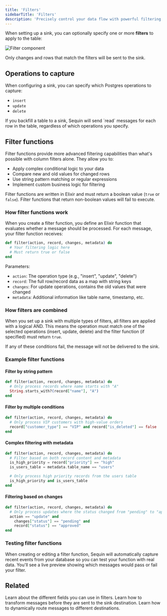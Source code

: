 ```yaml
---
title: 'Filters'
sidebarTitle: 'Filters'
description: 'Precisely control your data flow with powerful filtering options. Learn to filter by operation type, column values, and even nested JSON fields for efficient CDC processing.'
---
```


When setting up a sink, you can optionally specify one or more **filters** to apply to the table:

<Frame>
  <img style={{maxWidth: '600px'}} src="/images/reference/filter-component.png" alt="Filter component" />
</Frame>

Only changes and rows that match the filters will be sent to the sink.

## Operations to capture

When configuring a sink, you can specify which Postgres operations to capture:

- `insert`
- `update`
- `delete`

<Note>
  If you backfill a table to a sink, Sequin will send `read` messages for each row in the table, regardless of which operations you specify.
</Note>

## Filter functions

Filter functions provide more advanced filtering capabilities than what's possible with column filters alone. They allow you to:

- Apply complex conditional logic to your data
- Compare new and old values for changed rows
- Use string pattern matching or regular expressions
- Implement custom business logic for filtering

Filter functions are written in Elixir and must return a boolean value (`true` or `false`). Filter functions that return non-boolean values will fail to execute.

### How filter functions work

When you create a filter function, you define an Elixir function that evaluates whether a message should be processed. For each message, your filter function receives:

```elixir
def filter(action, record, changes, metadata) do
  # Your filtering logic here
  # Must return true or false
end
```

Parameters:
- `action`: The operation type (e.g., "insert", "update", "delete")
- `record`: The full row/record data as a map with string keys
- `changes`: For update operations, contains the old values that were changed
- `metadata`: Additional information like table name, timestamp, etc.

### How filters are combined

When you set up a sink with multiple types of filters, all filters are applied with a logical AND. This means the operation must match one of the selected operations (insert, update, delete) and the filter function (if specified) must return `true`.

If any of these conditions fail, the message will not be delivered to the sink.

### Example filter functions

#### Filter by string pattern

```elixir
def filter(action, record, changes, metadata) do
  # Only process records where name starts with "A"
  String.starts_with?(record["name"], "A")
end
```

#### Filter by multiple conditions

```elixir
def filter(action, record, changes, metadata) do
  # Only process VIP customers with high-value orders
  record["customer_type"] == "VIP" and record["is_deleted"] == false
end
```

#### Complex filtering with metadata

```elixir
def filter(action, record, changes, metadata) do
  # Filter based on both record content and metadata
  is_high_priority = record["priority"] == "high"
  is_users_table = metadata.table_name == "users"

  # Only process high priority records from the users table
  is_high_priority and is_users_table
end
```

#### Filtering based on changes

```elixir
def filter(action, record, changes, metadata) do
  # Only process updates where the status changed from "pending" to "approved"
  action == "update" and
    changes["status"] == "pending" and
    record["status"] == "approved"
end
```

### Testing filter functions

When creating or editing a filter function, Sequin will automatically capture recent events from your database so you can test your function with real data. You'll see a live preview showing which messages would pass or fail your filter.

## Related

<CardGroup>
  <Card title="Messages reference" icon="message-dots" href="/reference/messages">
    Learn about the different fields you can use in filters.
  </Card>
  <Card title="Transforms" icon="wand-magic-sparkles" href="/reference/transforms">
    Learn how to transform messages before they are sent to the sink destination.
  </Card>
  <Card title="Routing" icon="route" href="/reference/routing">
    Learn how to dynamically route messages to different destinations.
  </Card>
</CardGroup>
